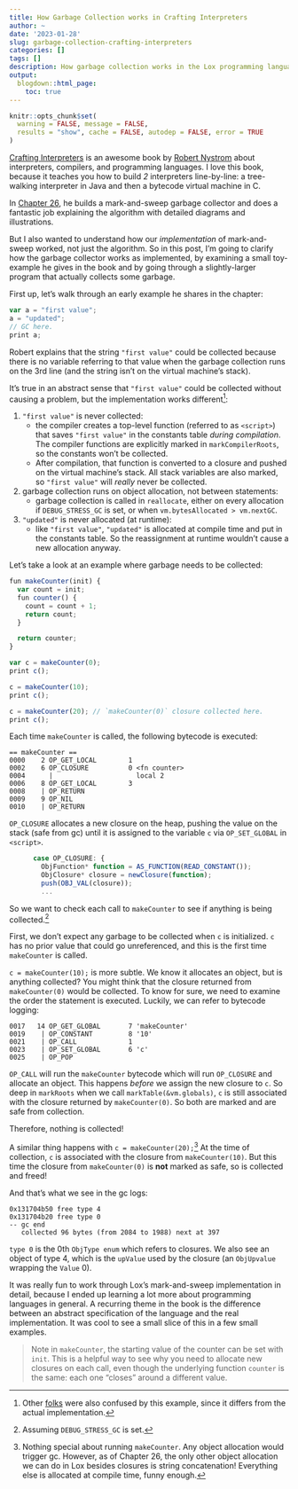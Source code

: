 ```yaml
---
title: How Garbage Collection works in Crafting Interpreters
author: ~
date: '2023-01-28'
slug: garbage-collection-crafting-interpreters
categories: []
tags: []
description: How garbage collection works in the Lox programming language from the book Crafting Interpreters.
output:
  blogdown::html_page:
    toc: true
---
```


```r
knitr::opts_chunk$set(
  warning = FALSE, message = FALSE,
  results = "show", cache = FALSE, autodep = FALSE, error = TRUE
)
```

[Crafting Interpreters](https://craftinginterpreters.com/) is an awesome book by
[Robert Nystrom](http://journal.stuffwithstuff.com/) about interpreters, compilers, and
programming languages. I love this book, because it teaches you how to build *2*
interpreters line-by-line: a tree-walking interpreter in Java and then a bytecode virtual machine in C.

In [Chapter 26](https://craftinginterpreters.com/garbage-collection.html),
he builds a mark-and-sweep garbage collector and does a fantastic
job explaining the algorithm with detailed diagrams and illustrations.

But I also wanted to understand how our *implementation* of mark-and-sweep worked,
not just the algorithm.
So in this post, I'm going to clarify how the garbage collector works as implemented,
by examining a small toy-example he gives in the book and by going through a
slightly-larger program that actually collects some garbage.

First up, let's walk through an early example he shares in the chapter:
```javascript
var a = "first value";
a = "updated";
// GC here.
print a;
```
Robert explains that the string `"first value"` could be collected because there
is no variable referring to that value when the garbage collection runs on the 3rd line
(and the string isn't on the virtual machine's stack).

It's true in an abstract sense that `"first value"` could be collected without
causing a problem, but the implementation works different^[Other [folks](https://github.com/munificent/craftinginterpreters/issues/1068) were also confused by this example, since it differs from the actual implementation.]:

1. `"first value"` is never collected:
   - the compiler creates a top-level function (referred to as `<script>`) that saves
     `"first value"` in the constants table _during compilation_.
     The compiler functions are explicitly marked
     in `markCompilerRoots`, so the constants won't be collected.
   - After compilation, that function is converted to a closure and pushed on the
     virtual machine's stack. All stack variables are also marked, so `"first value"` will _really_
     never be collected.

2. garbage collection runs on object allocation, not between statements:
   - garbage collection is called in `reallocate`, either on every allocation if `DEBUG_STRESS_GC`
     is set, or when `vm.bytesAllocated > vm.nextGC`.

3. `"updated"` is never allocated (at runtime):
   - like `"first value"`, `"updated"` is allocated at compile time and put in the
     constants table. So the reassignment at runtime wouldn't cause a new allocation
     anyway.

Let's take a look at an example where garbage needs to be collected:
```javascript
fun makeCounter(init) {
  var count = init;
  fun counter() {
    count = count + 1;
    return count;
  }

  return counter;
}

var c = makeCounter(0);
print c();

c = makeCounter(10);
print c();

c = makeCounter(20); // `makeCounter(0)` closure collected here.
print c();
```

Each time `makeCounter` is called, the following bytecode is executed:
```
== makeCounter ==
0000    2 OP_GET_LOCAL        1
0002    6 OP_CLOSURE          0 <fn counter>
0004      |                     local 2
0006    8 OP_GET_LOCAL        3
0008    | OP_RETURN
0009    9 OP_NIL
0010    | OP_RETURN
```

`OP_CLOSURE` allocates a new closure on the heap, pushing the value on the stack (safe from gc)
until it is assigned to the variable `c` via `OP_SET_GLOBAL` in `<script>`.
```javascript
      case OP_CLOSURE: {
        ObjFunction* function = AS_FUNCTION(READ_CONSTANT());
        ObjClosure* closure = newClosure(function);
        push(OBJ_VAL(closure));
        ...
```

So we want to check each call to `makeCounter` to see if anything is being
collected.^[Assuming `DEBUG_STRESS_GC` is set.]

First, we don't expect any garbage to be collected when `c` is initialized.
`c` has no prior value that could go unreferenced, and this is the first time
`makeCounter` is called.

`c = makeCounter(10);` is more subtle. We know it allocates an object, but is
anything collected? You might think that the closure returned from
`makeCounter(0)` would be collected. To know for sure, we need to examine
the order the statement is executed. Luckily, we can refer to bytecode logging:
```
0017   14 OP_GET_GLOBAL       7 'makeCounter'
0019    | OP_CONSTANT         8 '10'
0021    | OP_CALL             1
0023    | OP_SET_GLOBAL       6 'c'
0025    | OP_POP
```

`OP_CALL` will run the `makeCounter` bytecode which will run `OP_CLOSURE`
and allocate an object. This happens _before_ we assign the new closure to `c`.
So deep in `markRoots` when we call `markTable(&vm.globals)`, `c` is still
associated with the closure returned by `makeCounter(0)`. So both are marked
and are safe from collection.

Therefore, nothing is collected!

A similar thing happens with `c = makeCounter(20);`^[Nothing special about
running `makeCounter`. Any object allocation would trigger gc. However,
as of Chapter 26, the only other object allocation we can do in Lox besides
closures is string concatenation! Everything else is allocated at compile time,
funny enough.]
At the time of collection, `c` is associated with the closure from `makeCounter(10)`.
But this time the closure from `makeCounter(0)` is **not** marked as safe,
so is collected and freed!

And that's what we see in the gc logs:
```
0x131704b50 free type 4
0x131704b20 free type 0
-- gc end
   collected 96 bytes (from 2084 to 1988) next at 397
```
`type 0` is the 0th `ObjType enum` which refers to closures.
We also see an object of type 4, which is the `upValue` used by
the closure (an `ObjUpvalue` wrapping the `Value` 0).

It was really fun to work through Lox's mark-and-sweep
implementation in detail, because I ended up learning a lot more
about programming languages in general. A recurring theme in the book
is the difference between an abstract specification of the language and the
real implementation. It was cool to see a small slice of this in a few small
examples.

> Note in `makeCounter`, the starting value of the counter
can be set with `init`. This is a helpful way to see why
you need to allocate new closures on each call, even though the
underlying function `counter` is the same: each one "closes" around
a different value.
